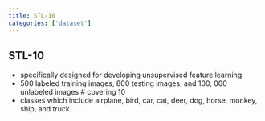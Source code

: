 ```yaml
---
title: STL-10
categories: ['dataset']
---
```



## STL-10
- specifically designed for developing unsupervised feature learning 
- 500 labeled training images, 800 testing images, and 100, 000 unlabeled images # covering 10
- classes which include airplane, bird, car, cat, deer, dog, horse, monkey, ship, and truck. 



